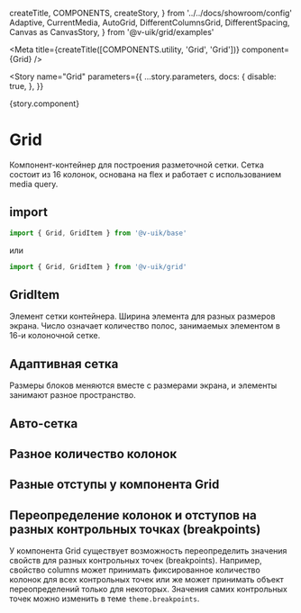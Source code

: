   createTitle,
  COMPONENTS,
  createStory,
} from '../../docs/showroom/config'
  Adaptive,
  CurrentMedia,
  AutoGrid,
  DifferentColumnsGrid,
  DifferentSpacing,
  Canvas as CanvasStory,
} from '@v-uik/grid/examples'


<Meta
  title={createTitle([COMPONENTS.utility, 'Grid', 'Grid'])}
  component={Grid}
/>

<Story
  name="Grid"
  parameters={{
    ...story.parameters,
    docs: {
      disable: true,
    },
  }}
>
  {story.component}
</Story>

# Grid

Компонент-контейнер для построения разметочной сетки. Сетка состоит из 16 колонок,
основана на flex и работает с использованием media query.

## import

```ts
import { Grid, GridItem } from '@v-uik/base'
```

или

```ts
import { Grid, GridItem } from '@v-uik/grid'
```

## GridItem

Элемент сетки контейнера. Ширина элемента для разных размеров экрана.
Число означает количество полос, занимаемых элементом в 16-и колоночной сетке.

## Адаптивная сетка

Размеры блоков меняются вместе с размерами экрана, и элементы занимают разное пространство.

<Canvas withSource="none">
  <CurrentMedia />
</Canvas>

<Canvas withSource="none">
  <Adaptive />
</Canvas>

<Source language="tsx" code={RawAdaptive}></Source>

## Авто-сетка

<Canvas withSource="none">
  <AutoGrid />
</Canvas>

<Source language="tsx" code={RawAutoGrid}></Source>

## Разное количество колонок

<Canvas withSource="none">
  <DifferentColumnsGrid />
</Canvas>

<Source language="tsx" code={RawDifferentColumnsGrid}></Source>

## Разные отступы у компонента Grid

<Canvas withSource="none">
  <DifferentSpacing />
</Canvas>

<Source language="tsx" code={RawDifferentSpacing}></Source>

## Переопределение колонок и отступов на разных контрольных точках (breakpoints)

У компонента Grid существует возможность переопределить значения свойств для разных контрольных точек (breakpoints).
Например, свойство columns может принимать фиксированное количество колонок для всех контрольных точек
или же может принимать объект переопределений только для некоторых.
Значения самих контрольных точек можно изменить в теме `theme.breakpoints`.

<Canvas withSource="none">
  <AutoGrid />
</Canvas>

<Source language="tsx" code={RawAutoGrid}></Source>
